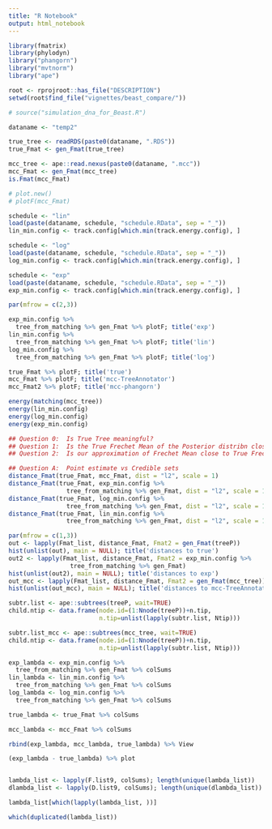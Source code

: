 ```yaml
---
title: "R Notebook"
output: html_notebook
---
```


```r
library(fmatrix)
library(phylodyn)
library("phangorn")
library("mvtnorm")
library("ape")

root <- rprojroot::has_file("DESCRIPTION")
setwd(root$find_file("vignettes/beast_compare/"))

# source("simulation_dna_for_Beast.R")
```

```r
dataname <- "temp2"

true_tree <- readRDS(paste0(dataname, ".RDS"))
true_Fmat <- gen_Fmat(true_tree)
```

```r
mcc_tree <- ape::read.nexus(paste0(dataname, ".mcc"))
mcc_Fmat <- gen_Fmat(mcc_tree)
is.Fmat(mcc_Fmat)

# plot.new()
# plotF(mcc_Fmat)
```

```r
schedule <- "lin"
load(paste(dataname, schedule, "schedule.RData", sep = "_"))
lin_min.config <- track.config[which.min(track.energy.config), ]

schedule <- "log"
load(paste(dataname, schedule, "schedule.RData", sep = "_"))
log_min.config <- track.config[which.min(track.energy.config), ]

schedule <- "exp"
load(paste(dataname, schedule, "schedule.RData", sep = "_"))
exp_min.config <- track.config[which.min(track.energy.config), ]
```

```r
par(mfrow = c(2,3))

exp_min.config %>%
  tree_from_matching %>% gen_Fmat %>% plotF; title('exp')
lin_min.config %>%
  tree_from_matching %>% gen_Fmat %>% plotF; title('lin')
log_min.config %>%
  tree_from_matching %>% gen_Fmat %>% plotF; title('log')

true_Fmat %>% plotF; title('true')
mcc_Fmat %>% plotF; title('mcc-TreeAnnotator')
mcc_Fmat2 %>% plotF; title('mcc-phangorn')
```

```r
energy(matching(mcc_tree))
energy(lin_min.config)
energy(log_min.config)
energy(exp_min.config)

```

```r
## Question 0:  Is True Tree meaningful?
## Question 1:  Is the True Frechet Mean of the Posterior distribn close to the True Tree?
## Question 2:  Is our approximation of Frechet Mean close to True Frechet Mean?

## Question A:  Point estimate vs Credible sets
distance_Fmat(true_Fmat, mcc_Fmat, dist = "l2", scale = 1)
distance_Fmat(true_Fmat, exp_min.config %>%
                tree_from_matching %>% gen_Fmat, dist = "l2", scale = 1)
distance_Fmat(true_Fmat, log_min.config %>%
                tree_from_matching %>% gen_Fmat, dist = "l2", scale = 1)
distance_Fmat(true_Fmat, lin_min.config %>%
                tree_from_matching %>% gen_Fmat, dist = "l2", scale = 1)
```



```r
par(mfrow = c(1,3))
out <- lapply(Fmat_list, distance_Fmat, Fmat2 = gen_Fmat(treeP))
hist(unlist(out), main = NULL); title('distances to true')
out2 <- lapply(Fmat_list, distance_Fmat, Fmat2 = exp_min.config %>%
                 tree_from_matching %>% gen_Fmat)
hist(unlist(out2), main = NULL); title('distances to exp')
out_mcc <- lapply(Fmat_list, distance_Fmat, Fmat2 = gen_Fmat(mcc_tree))
hist(unlist(out_mcc), main = NULL); title('distances to mcc-TreeAnnotator')
```



```r
subtr.list <- ape::subtrees(treeP, wait=TRUE)
child.ntip <- data.frame(node.id=(1:Nnode(treeP))+n.tip,
                         n.tip=unlist(lapply(subtr.list, Ntip)))

subtr.list_mcc <- ape::subtrees(mcc_tree, wait=TRUE)
child.ntip <- data.frame(node.id=(1:Nnode(treeP))+n.tip,
                         n.tip=unlist(lapply(subtr.list, Ntip)))


```



```r
exp_lambda <- exp_min.config %>%
  tree_from_matching %>% gen_Fmat %>% colSums
lin_lambda <- lin_min.config %>%
  tree_from_matching %>% gen_Fmat %>% colSums
log_lambda <- log_min.config %>%
  tree_from_matching %>% gen_Fmat %>% colSums

true_lambda <- true_Fmat %>% colSums

mcc_lambda <- mcc_Fmat %>% colSums

rbind(exp_lambda, mcc_lambda, true_lambda) %>% View

(exp_lambda - true_lambda) %>% plot


lambda_list <- lapply(F.list9, colSums); length(unique(lambda_list))
dlambda_list <- lapply(D.list9, colSums); length(unique(dlambda_list))

lambda_list[which(lapply(lambda_list, ))]

which(duplicated(lambda_list))
```
